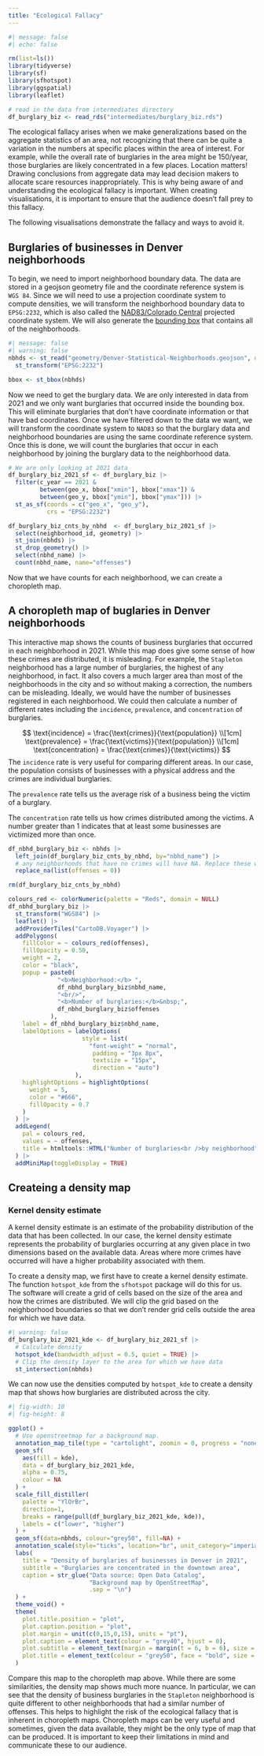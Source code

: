 ---
title: "Ecological Fallacy"
---

```{r setup}
#| message: false
#| echo: false

rm(list=ls())
library(tidyverse)
library(sf)
library(sfhotspot)
library(ggspatial)
library(leaflet)

# read in the data from intermediates directory
df_burglary_biz <- read_rds("intermediates/burglary_biz.rds")
```

The ecological fallacy arises when we make generalizations based on the aggregate statistics of an area, not recognizing that there can be quite a variation in the numbers at specific places within the area of interest. For example, while the overall rate of burglaries in the area might be 150/year, those burglaries are likely concentrated in a few places. Location matters! Drawing conclusions from aggregate data may lead decision makers to allocate scare resources inappropriately. This is why being aware of and understanding the ecological fallacy is important. When creating visualisations, it is important to ensure that the audience doesn't fall prey to this fallacy.

The following visualisations demonstrate the fallacy and ways to avoid it.

## Burglaries of businesses in Denver neighborhoods
To begin, we need to import neighborhood boundary data. The data are stored in a geojson geometry file and the coordinate reference system is `WGS 84`. Since we will need to use a projection coordinate system to compute densities, we will transform the neighborhood boundary data to `EPSG:2232`, which is also called the [NAD83/Colorado Central](https://epsg.io/2232) projected coordinate system. We will also generate the [bounding box](https://wiki.openstreetmap.org/wiki/Bounding_box) that contains all of the neighborhoods.

```{r generate neighbourhood sf objects}
#| message: false
#| warning: false
nbhds <- st_read("geometry/Denver-Statistical-Neighborhoods.geojson", quiet=TRUE) |> 
  st_transform("EPSG:2232")

bbox <- st_bbox(nbhds)
```

Now we need to get the burglary data. We are only interested in data from 2021 and we only want burglaries that occurred inside the bounding box. This will eliminate burglaries that don't have coordinate information or that have bad coordinates. Once we have filtered down to the data we want, we will transform the coordinate system to `NAD83` so that the burglary data and neighborhood boundaries are using the same coordinate reference system. Once this is done, we will count the burglaries that occur in each neighborhood by joining the burglary data to the neighborhood data.

```{r create business burglary spatial dataframe}
# We are only looking at 2021 data
df_burglary_biz_2021_sf <- df_burglary_biz |> 
  filter(c_year == 2021 & 
         between(geo_x, bbox["xmin"], bbox["xmax"]) & 
         between(geo_y, bbox["ymin"], bbox["ymax"])) |> 
  st_as_sf(coords = c("geo_x", "geo_y"),
           crs = "EPSG:2232")

df_burglary_biz_cnts_by_nbhd  <- df_burglary_biz_2021_sf |> 
  select(neighborhood_id, geometry) |> 
  st_join(nbhds) |> 
  st_drop_geometry() |> 
  select(nbhd_name) |> 
  count(nbhd_name, name="offenses")
```

Now that we have counts for each neighborhood, we can create a choropleth map.

## A choropleth map of buglaries in Denver neighborhoods
This interactive map shows the counts of business burglaries that occurred in each neighborhood in 2021. While this map does give some sense of how these crimes are distributed, it is misleading. For example, the `Stapleton` neighborhood has a large number of burglaries, the highest of any neighborhood, in fact. It also covers a much larger area than most of the neighborhoods in the city and so without making a correction, the numbers can be misleading. Ideally, we would have the number of businesses registered in each neighborhood. We could then calculate a number of different rates including the `incidence`, `prevalence`, and `concentration` of burglaries.

$$
\text{incidence} = \frac{\text{crimes}}{\text{population}} \\[1cm]
\text{prevalence} = \frac{\text{victims}}{\text{population}} \\[1cm]
\text{concentration} = \frac{\text{crimes}}{\text{victims}}
$$
The `incidence` rate is very useful for comparing different areas. In our case, the population consists of businesses with a physical address and the crimes are individual burglaries.

The `prevalence` rate tells us the average risk of a business being the victim of a burglary.

The `concentration` rate tells us how crimes distributed among the victims. A number greater than 1 indicates that at least some businesses are victimized more than once.

```{r join burglary biz data to neighbourhoods}

df_nbhd_burglary_biz <- nbhds |> 
  left_join(df_burglary_biz_cnts_by_nbhd, by="nbhd_name") |> 
  # any neighborhoods that have no crimes will have NA. Replace these with 0's.
  replace_na(list(offenses = 0))

rm(df_burglary_biz_cnts_by_nbhd)

colours_red <- colorNumeric(palette = "Reds", domain = NULL)
df_nbhd_burglary_biz |> 
  st_transform("WGS84") |> 
  leaflet() |> 
  addProviderTiles("CartoDB.Voyager") |> 
  addPolygons(
    fillColor = ~ colours_red(offenses),
    fillOpacity = 0.50,
    weight = 2,
    color = "black",
    popup = paste0(
              "<b>Neighborhood:</b> ", 
              df_nbhd_burglary_biz$nbhd_name,
              "<br/>",
              "<b>Number of burglaries:</b>&nbsp;",
              df_nbhd_burglary_biz$offenses
            ),
    label = df_nbhd_burglary_biz$nbhd_name,
    labelOptions = labelOptions(
                     style = list(
                       "font-weight" = "normal",
                        padding = "3px 8px",
                        textsize = "15px",
                        direction = "auto") 
                   ),
    highlightOptions = highlightOptions( 
      weight = 5,
      color = "#666",
      fillOpacity = 0.7
    )
  ) |> 
  addLegend(
    pal = colours_red, 
    values = ~ offenses, 
    title = htmltools::HTML("Number of burglaries<br />by neighborhood")
  ) |> 
  addMiniMap(toggleDisplay = TRUE)
```

## Createing a density map

### Kernel density estimate
A kernel density estimate is an estimate of the probability distribution of the data that has been collected. In our case, the kernel density estimate represents the probability of burglaries occurring at any given place in two dimensions based on the available data. Areas where more crimes have occurred will have a higher probability associated with them.

To create a density map, we first have to create a kernel density estimate. The function `hotspot_kde` from the `sfhotspot` package will do this for us. The software will create a grid of cells based on the size of the area and how the crimes are distributed. We will clip the grid based on the neighborhood boundaries so that we don't render grid cells outside the area for which we have data.

```{r create kernel densities for business burglary data and clip to neighborhoods}
#| warning: false
df_burglary_biz_2021_kde <- df_burglary_biz_2021_sf |> 
  # Calculate density
  hotspot_kde(bandwidth_adjust = 0.5, quiet = TRUE) |> 
  # Clip the density layer to the area for which we have data
  st_intersection(nbhds)
```

We can now use the densities computed by `hotspot_kde` to create a density map that shows how burglaries are distributed across the city.

```{r map 2021 business burglary density}
#| fig-width: 10
#| fig-height: 8

ggplot() + 
  # Use openstreetmap for a background map.
  annotation_map_tile(type = "cartolight", zoomin = 0, progress = "none") +
  geom_sf(
    aes(fill = kde), 
    data = df_burglary_biz_2021_kde, 
    alpha = 0.75, 
    colour = NA
  ) +
  scale_fill_distiller(
    palette = "YlOrBr",
    direction=1, 
    breaks = range(pull(df_burglary_biz_2021_kde, kde)), 
    labels = c("lower", "higher")
  ) +
  geom_sf(data=nbhds, colour="grey50", fill=NA) +
  annotation_scale(style="ticks", location="br", unit_category="imperial") +
  labs(
    title = "Density of burglaries of businesses in Denver in 2021",
    subtitle = "Burglaries are concentrated in the downtown area",
    caption = str_glue("Data source: Open Data Catalog",
                       "Background map by OpenStreetMap",
                       .sep = "\n")
  ) +
  theme_void() +
  theme(
    plot.title.position = "plot",
    plot.caption.position = "plot",
    plot.margin = unit(c(0,15,0,15), units = "pt"),
    plot.caption = element_text(colour = "grey40", hjust = 0),
    plot.subtitle = element_text(margin = margin(t = 6, b = 6), size = 12),
    plot.title = element_text(colour = "grey50", face = "bold", size = 16)
  )
```

Compare this map to the choropleth map above. While there are some similarities, the density map shows much more nuance. In particular, we can see that the density of business burglaries in the `Stapleton` neighborhood is quite different to other neighborhoods that had a similar number of offenses. This helps to highlight the risk of the ecological fallacy that is inherent in choropleth maps. Choropleth maps can be very useful and sometimes, given the data available, they might be the only type of map that can be produced. It is important to keep their limitations in mind and communicate these to our audience.